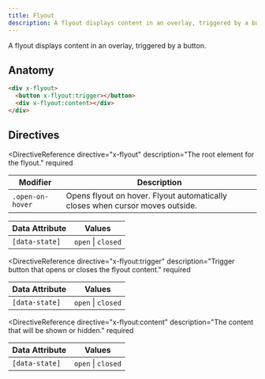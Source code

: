 ```yaml
---
title: Flyout
description: A flyout displays content in an overlay, triggered by a button.
---
```



<Toolbelt />

<Lede>A flyout displays content in an overlay, triggered by a button.</Lede>

<FlyoutDemo />

## Anatomy

```html
<div x-flyout>
  <button x-flyout:trigger></button>
  <div x-flyout:content></div>
</div>
```

## Directives

<DirectiveReference
  directive="x-flyout"
  description="The root element for the flyout."
  required
>
  <Fragment slot="modifiers">

| Modifier         | Description                                                                   |
| ---------------- | ----------------------------------------------------------------------------- |
| `.open-on-hover` | Opens flyout on hover. Flyout automatically closes when cursor moves outside. |

  </Fragment>

  <Fragment slot="attributes">

| Data Attribute | Values             |
| -------------- | ------------------ |
| `[data-state]` | `open` \| `closed` |

  </Fragment>
</DirectiveReference>

<DirectiveReference
  directive="x-flyout:trigger"
  description="Trigger button that opens or closes the flyout content."
  required
>
  <Fragment slot="attributes">

| Data Attribute | Values             |
| -------------- | ------------------ |
| `[data-state]` | `open` \| `closed` |

  </Fragment>
</DirectiveReference>

<DirectiveReference
  directive="x-flyout:content"
  description="The content that will be shown or hidden."
  required
>
  <Fragment slot="attributes">

| Data Attribute | Values             |
| -------------- | ------------------ |
| `[data-state]` | `open` \| `closed` |

  </Fragment>
</DirectiveReference>
